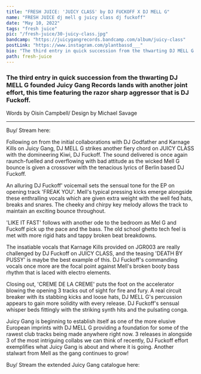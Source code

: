 ---
title: "FRESH JUICE: 'JUICY CLASS' by DJ FUCKOFF X DJ MELL G"
name: "FRESH JUICE dj mell g juicy class dj fuckoff"
date: "May 10, 2022"
tags: "fresh juice"
pic: "/fresh-juice/30-juicy-class.jpg"
bandcamp: "https://juicygangrecords.bandcamp.com/album/juicy-class"
postLink: "https://www.instagram.com/plantbassd___"
bio: "The third entry in quick succession from the thwarting DJ MELL G founded Juicy Gang Records lands with another joint effort, this time featuring the razor sharp aggressor that is DJ Fuckoff"
path: fresh-juice
---

### The third entry in quick succession from the thwarting DJ MELL G founded Juicy Gang Records lands with another joint effort, this time featuring the razor sharp aggressor that is DJ Fuckoff.

<p className="smallText">Words by Oisín Campbell/ Design by Michael Savage</p>

<hr />

<BandCamp src="album=995397335" />

Buy/ Stream here: <HoverLink url="juicygangrecords.bandcamp.com/album/juicy-class" external inline />

Following on from the initial collaborations with DJ Godfather and Karnage Kills on Juicy Gang, DJ MELL G strikes another fiery chord on JUICY CLASS with the domineering Kiwi, DJ Fuckoff. The sound delivered is once again raunch-fuelled and overflowing with bad attitude as the wicked Mell G bounce is given a crossover with the tenacious lyrics of Berlin based DJ Fuckoff.

An alluring DJ Fuckoff' voicemail sets the sensual tone for the EP on opening track 'FREAK YOU'. Mell's typical pressing kicks emerge alongside these enthralling vocals which are given extra weight with the well fed hats, breaks and snares. The cheeky and chirpy key melody allows the track to maintain an exciting bounce throughout.

'LIKE IT FAST' follows with another ode to the bedroom as Mel G and Fuckoff pick up the pace and the bass. The old school ghetto tech feel is met with more rigid hats and tappy broken beat breakdowns.

<Picture src="/fresh-juice/30-side-b.jpg" alt="side b cover pic" size={1200} />

The insatiable vocals that Karnage Kills provided on JGR003 are really challenged by DJ Fuckoff on JUICY CLASS, and the teasing 'DEATH BY PUSSY' is maybe the best example of this. DJ Fuckoff's commanding vocals once more are the focal point against Mell's broken booty bass rhythm that is laced with electro elements.

Closing out, 'CREME DE LA CREME' puts the foot on the accelerator blowing the opening 3 tracks out of sight for fire and fury. A real circuit breaker with its stabbing kicks and loose hats, DJ MELL G's percussion appears to gain more solidity with every release. DJ Fuckoff's sensual whisper beds fittingly with the striking synth hits and the pulsating conga.

Juicy Gang is beginning to establish itself as one of the more elusive European imprints with DJ MELL G providing a foundation for some of the rawest club tracks being made anywhere right now. 3 releases in alongside 3 of the most intriguing collabs we can think of recently, DJ Fuckoff effort exemplifies what Juicy Gang is about and where it is going. Another stalwart from Mell as the gang continues to grow!

Buy/ Stream the extended Juicy Gang catalogue here: <HoverLink url="juicygangrecords.bandcamp.com/" external inline />
